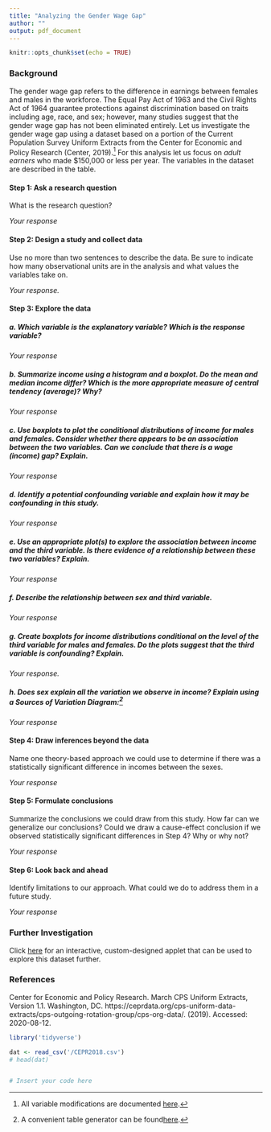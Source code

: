 ---
title: "Analyzing the Gender Wage Gap"
author: ""
output: pdf_document
---

```{r setup, include=FALSE}
knitr::opts_chunk$set(echo = TRUE)
```


### Background 
The gender wage gap refers to the difference in earnings between females and males in the workforce. The Equal Pay Act of 1963 and the Civil Rights Act of 1964 guarantee protections against discrimination based on traits including age, race, and sex; however, many studies suggest that the gender wage gap has not been eliminated entirely. Let us investigate the gender wage gap using  a dataset based on a portion of the Current Population Survey Uniform Extracts from the Center for Economic and Policy Research (Center, 2019).^[All variable modifications are documented [here](https://github.com/tooderful/MA376/tree/master/LSN%202/Prep%20Files).] For this analysis let us focus on *adult earners* who made $150,000 or less per year. The variables in the dataset are described in the table.
 
\begin{table}[h!]
\begin{tabular}{|l|l|}
\hline
Variable & Description \\ \hline
Income & in USD \\ \hline
Age & in years \\ \hline
Sex & Male; Female \\ \hline
Race & White; Black; Hispanic; Asian; Other \\ \hline
Education & Less than high school; High school; Some college/Associates; Bachelors; PhD/MD/JD \\ \hline
MaritalStatus & Never married; Married; Separated; Divorced; Widowed \\ \hline
Employed & Yes ; No \\ \hline
\end{tabular}
\end{table}

#### Step 1: Ask a research question
What is the research question?

*Your response*
\vspace{.5in}


#### Step 2:  Design a study and collect data
Use no more than two sentences to describe the data. Be sure to indicate how many observational units are in the analysis and what values the variables take on. 

*Your response.*
\vspace{.5in}


#### Step 3: Explore the data
##### a. Which variable is the explanatory variable? Which is the response variable?


*Your response*
\vspace{.5in}

##### b. Summarize income using a histogram and a boxplot. Do the mean and median income differ? Which is the more appropriate measure of central tendency (average)? Why?

*Your response*
\vspace{.5in}

##### c. Use boxplots to plot the conditional distributions of income for males and females. Consider whether there appears to be an association between the two variables. Can we conclude that there is a wage (income) gap? Explain.

*Your response*
\vspace{.5in}

##### d. Identify a potential confounding variable and explain how it may be confounding in this study. 


*Your response*
\vspace{.5in} 

##### e. Use an appropriate plot(s) to explore the association between income and the third variable. Is there evidence of a relationship between these two variables? Explain.

*Your response*
\vspace{.5in}

##### f. Describe the relationship between sex and third variable.  

*Your response*
\vspace{.5in}

##### g. Create boxplots for income distributions conditional on the level of the third variable  for males and females. Do the plots suggest that the third variable is confounding? Explain.

*Your response.*
\vspace{.5in}

##### h. Does sex explain all the variation we observe in income? Explain using a Sources of Variation Diagram:^[A convenient table generator can be found[here](https://www.tablesgenerator.com/latex_tables).]


*Your response*
\vspace{.5in}


#### Step 4: Draw inferences beyond the data
Name one theory-based approach we could use to determine if there was a statistically significant difference in incomes between the sexes.
 

*Your response*
\vspace{.5in}


#### Step 5: Formulate conclusions
Summarize the conclusions we could draw from this study. How far can we generalize our conclusions? Could we draw a cause-effect conclusion if we observed statistically significant differences in Step 4? Why or why not?


*Your response*
\vspace{.5in}


#### Step 6: Look back and ahead
Identify limitations to our approach. What could we do to address them in a future study.

*Your response*
\vspace{.5in}


### Further Investigation
Click [here](https://army-math-west-point.shinyapps.io/CEPRVisualizer/) 
for an interactive, custom-designed applet that can be used to explore this dataset further.



### References
Center for Economic and Policy Research. March CPS Uniform Extracts, Version 1.1. Washington, DC.
https://ceprdata.org/cps-uniform-data-extracts/cps-outgoing-rotation-group/cps-org-data/. (2019). Accessed: 2020-08-12.


\newpage
```{r, message=FALSE, warning=FALSE}
library('tidyverse')

dat <- read_csv('/CEPR2018.csv')
# head(dat)


# Insert your code here
``` 

